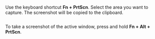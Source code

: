 Use the keyboard shortcut **Fn + PrtScn**. Select the area you want to capture. The screenshot will be copied to the clipboard.

<Image width="700px" withBackground imageId="1682078383478" alt="" />

To take a screenshot of the active window, press and hold **Fn + Alt + PrtScn**.